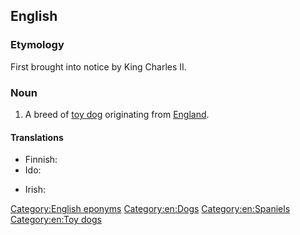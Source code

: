 ==English==
{{wikipedia|King Charles Spaniel}}

===Etymology===
First brought into notice by King Charles II.

===Noun===
{{en-noun}}

# A breed of [[toy dog]] originating from [[England]].

====Translations====
{{trans-top|breed of dog}}
* Finnish: {{t|fi|kingcharlesinspanieli}}
* Ido: {{t+|io|spanieleto}}
{{trans-mid}}
* Irish: {{t|ga|spáinnéar Shéarlais|m}}
{{trans-bottom}}

[[Category:English eponyms]]
[[Category:en:Dogs]]
[[Category:en:Spaniels]]
[[Category:en:Toy dogs]]